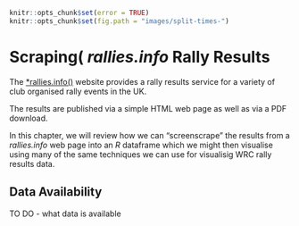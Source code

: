 ```r
knitr::opts_chunk$set(error = TRUE)
knitr::opts_chunk$set(fig.path = "images/split-times-")
```

# Scraping( *rallies.info* Rally Results

The [*rallies.info()](https://www.rallies.info/) website provides a rally results service for a variety of club organised rally events in the UK.

The results are published via a simple HTML web page as well as via a PDF download.

In this chapter, we will review how we can "screenscrape" the results from a *rallies.info* web page into an *R* dataframe which we might then visualise using many of the same techniques we can use for visualisig WRC rally results data.

## Data Availability

TO DO  - what data is available
